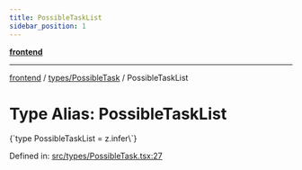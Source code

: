 ```yaml
---
title: PossibleTaskList
sidebar_position: 1
---
```



[**frontend**](../../..)

***

[frontend](../../..) / [types/PossibleTask](..) / PossibleTaskList

# Type Alias: PossibleTaskList

<CodeBlock language="ts">
{`type PossibleTaskList = z.infer\<typeof [PossibleTaskListSchema](../variables/PossibleTaskListSchema)\>`}
</CodeBlock>

Defined in: [src/types/PossibleTask.tsx:27](https://github.com/svsticky/CommitteeClash/blob/8a31d8fc8422df670b3b4cb3b5fd558ecdeabb90/frontend/src/types/PossibleTask.tsx#L27)
